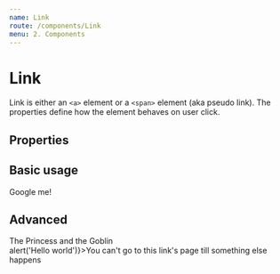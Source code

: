 ```yaml
---
name: Link
route: /components/Link
menu: 2. Components
---
```




# Link

Link is either an `<a>` element or a `<span>` element (aka pseudo link). The properties define how the element behaves on user click. 

## Properties

<Props of={Link} />

## Basic usage

<Link href="https://www.google.com/" color="accentDark">Google me!</Link>

## Advanced

<Playground>
  <Link color="accentDark" href="https://en.wikipedia.org/wiki/The_Princess_and_the_Goblin_(film)" target="_blank">The Princess and the Goblin</Link>
  <br />
  <Link color="accentLight" onClick={() => alert('Hello world')}>You can't go to this link's page till something else happens</Link>
</Playground>
